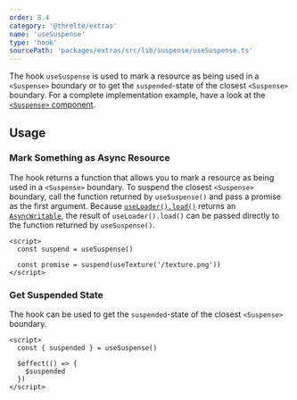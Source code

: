 ```yaml
---
order: 8.4
category: '@threlte/extras'
name: 'useSuspense'
type: 'hook'
sourcePath: 'packages/extras/src/lib/suspense/useSuspense.ts'
---
```


The hook `useSuspense` is used to mark a resource as being used in a
`<Suspense>` boundary or to get the `suspended`-state of the closest
`<Suspense>` boundary. For a complete implementation example, have a look at the
[`<Suspense>` component](/docs/reference/extras/suspense).

## Usage

### Mark Something as Async Resource

The hook returns a function that allows you to mark a resource as being used in
a `<Suspense>` boundary. To suspend the closest `<Suspense>` boundary, call the
function returned by `useSuspense()` and pass a promise as the first argument.
Because [`useLoader().load()`](/docs/reference/core/use-loader) returns an
[`AsyncWritable`](/docs/reference/core/utilities#asyncwritable), the result of
`useLoader().load()` can be passed directly to the function returned by
`useSuspense()`.

```svelte
<script>
  const suspend = useSuspense()

  const promise = suspend(useTexture('/texture.png'))
</script>
```

### Get Suspended State

The hook can be used to get the `suspended`-state of the closest `<Suspense>` boundary.

```svelte
<script>
  const { suspended } = useSuspense()

  $effect(() => {
    $suspended
  })
</script>
```
